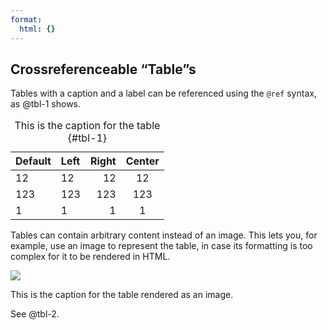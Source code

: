 ```yaml
---
format: 
  html: {}
---
```


## Crossreferenceable "Table"s

Tables with a caption and a label can be referenced using the `@ref` syntax, as @tbl-1 shows.

| Default | Left | Right | Center |
|---------|:-----|------:|:------:|
| 12      | 12   |    12 |   12   |
| 123     | 123  |   123 |  123   |
| 1       | 1    |     1 |   1    |

: This is the caption for the table {#tbl-1}

Tables can contain arbitrary content instead of an image. This lets you, for example, use an image to represent the table, in case its formatting is too complex for it to be rendered in HTML.

::: {#tbl-2}

![](./a-table.png)

This is the caption for the table rendered as an image.

:::

See @tbl-2.
